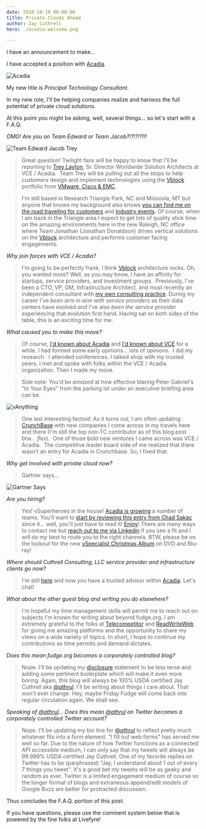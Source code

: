 ```yaml
---
date: 2010-10-18 00:00:00
title: Private Clouds Ahead
author: Jay Cuthrell
hero: ./acadia-welcome.png

---
```



I have an announcement to make...

I have accepted a position with [Acadia](http://www.acadia.com/).

![Acadia](./11372017875.png) 

My new title is _Principal Technology Consultant_.

In my new role, I'll be helping companies realize and harness the full potential of private cloud solutions.

At this point you might be asking, well, several things... so let's start with a F.A.Q.

_OMG! Are you on Team Edward or Team Jacob?!?!?!?!!!_

![Team Edward Jacob Trey](./11372078794.png)

> Great question! Twilight fans will be happy to know that I'll be reporting to [Trey Layton](http://www.ethernetstorageguy.com/), Sr. Director Worldwide Solution Architects at VCE / Acadia.  Team Trey will be pulling out all the stops to help customers design and implement technologies using the [Vblock](http://acadia.com/solutions/vblock/index.htm) portfolio from [VMware, Cisco & EMC](http://www.vcecoalition.com/).

> I'm still based in Research Triangle Park, NC and Missoula, MT but anyone that knows my background also knows [you can find me on the road traveling for customers](http://www.tripit.com/people/cuthrell.com) and [industry events](http://plancast.com/qthrul).  Of course, when I am back in the Triangle area I expect to get lots of quality stick time on the amazing environments here in the new Raleigh, NC office where Team Jonathan (Jonathan Donaldson) drives vertical solutions on the [Vblock](http://acadia.com/solutions/vblock/index.htm) architecture and performs customer facing engagements.

_Why join forces with VCE / Acadia?_

> I'm going to be perfectly frank.  I think [Vblock](http://acadia.com/solutions/vblock/index.htm) architecture rocks.  Oh, you wanted more?  Well, as you may know, I have an affinity for startups, service providers, and investment groups.  Previously, I've been a CTO, VP, GM, Infrastructure Architect, and most recently an independent consultant with [my own consulting practice](http://fudge.org/back-to-my-consulting-roots/). During my career I've _been arm in arm with service providers_ as their data centers have evolved _and_ I've also _been the service provider_ experiencing that evolution first hand. Having sat on both sides of the table, this is an exciting time for me.

_What caused you to make this move?_

> Of course, [I'd known about Acadia](http://chucksblog.emc.com/chucks_blog/2009/11/introducing-acadia.html) and [I'd known about VCE](http://chucksblog.emc.com/chucks_blog/2009/11/announcing-the-vce-coalition.html) for a while. I had formed some early opinions... lots of opinions.  I did my research.  I attended conferences.  I talked shop with my trusted peers.  I met and spoke with folks within the VCE / Acadia organization.  Then I made my move.

> Side note: You'd be _amazed_ at how effective blaring Peter Gabriel's "In Your Eyes" from the parking lot under an executive briefing area can be.

![vAnything](./11372078854.png)

> One last interesting factoid: As it turns out, I am often updating [CrunchBase](http://crunchbase.com) with new companies I come across in my travels here and there (I'm still the top non-TC contributor as of this blog post btw... *flex*).  One of those bold new ventures I came across was VCE / Acadia.  The competitive leader board side of me realized that there wasn't an entry for Acadia in Crunchbase. So, I fixed that.

_Why get involved with private cloud now?_

> Gartner says...

![Gartner Says](./5082612860.jpg)

_Are you hiring?_

> Yes! vSuperheroes in the house! [Acadia is growing](http://acadia.com/careers/index.htm) a number of teams.  You'll want to [start by reviewing this entry from Chad Sakac](http://virtualgeek.typepad.com/virtual_geek/2010/09/more-than-200-open-positions-at-emc-emc-partners-and-vce.html) since it... well, you'll just have to read it! [Enjoy](http://virtualgeek.typepad.com/virtual_geek/2010/09/more-than-200-open-positions-at-emc-emc-partners-and-vce.html)! There are many ways to contact me but [reach out to me via Linkedin](http://www.linkedin.com/in/qthrul) if you see a fit and I will do my best to route you to the right channels.  BTW, please be on the lookout for the new [vSpecialist Christmas Album](http://www.youtube.com/watch?v=DdSLc68J210&feature=player_embedded) on DVD and Blu-ray!

_Where should Cuthrell Consulting, LLC service provider and infrastructure clients go now?_

> I'm still [here](http://cuthrell.com) and now you have a trusted advisor within [Acadia](http://www.acadia.com/).  Let's chat!

_What about the other guest blog and writing you do elsewhere?_

> I'm hopeful my time management skills will permit me to reach out on subjects I'm known for writing about beyond fudge.org. I am extremely grateful to the folks at [Telecompetitor](http://telecompetitor.com) and [ReadWriteWeb](http://readwriteweb.com) for giving me amazing platforms and the opportunity to share my views on a wide variety of topics.  In short, I hope to continue my contributions as time permits and demand dictates.

_Does this mean fudge.org becomes a corporately controlled blog?_

> Nope. I'll be updating my [disclosure](http://fudge.org/disclosure/) statement to be less terse and adding some pertinent boilerplate which will make it even more boring.  Again, this blog will always be 100% USDA certified Jay Cuthrell aka [@qthrul](http://twitter.com/qthrul).   I'll be writing about things I care about.  That won't ever change. Hey, maybe Friday Fudge will come back into regular circulation again. We shall see.

_Speaking of [@qthrul](http://twitter.com/qthrul)... Does this mean [@qthrul](http://twitter.com/qthrul) on Twitter becomes a corporately controlled Twitter account?_

> Nope. I'll be updating my bio line for [@qthrul](http://twitter.com/qthrul) to reflect pretty much whatever fits into a form element.  "I fill out web forms" has served me well so far.  Due to the nature of how Twitter functions as a connected API accessible medium, I can only say that my tweets will always be 99.999% USDA certified Jay Cuthrell.   One of my favorite replies on Twitter has to be (parphrased) "Jay, I understand about 1 out of every 7 things you tweet".  It's a good bet my tweets will be as geeky and random as ever.  Twitter is a limited engagement medium of course so the longer format of blogs and extraneous append/edit models of Google Buzz are better for protracted discussion.

Thus concludes the F.A.Q. portion of this post.

If you have questions, please use the comment system below that is powered by the fine folks at Livefyre!
